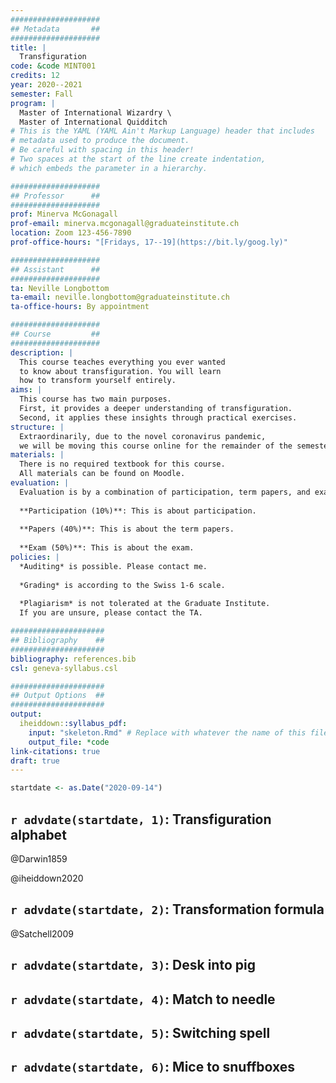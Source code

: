 ```yaml
---
####################
## Metadata       ##
####################
title: |
  Transfiguration
code: &code MINT001
credits: 12
year: 2020--2021
semester: Fall
program: |
  Master of International Wizardry \
  Master of International Quidditch
# This is the YAML (YAML Ain't Markup Language) header that includes 
# metadata used to produce the document. 
# Be careful with spacing in this header!
# Two spaces at the start of the line create indentation,
# which embeds the parameter in a hierarchy.

####################
## Professor      ##
####################
prof: Minerva McGonagall
prof-email: minerva.mcgonagall@graduateinstitute.ch
location: Zoom 123-456-7890
prof-office-hours: "[Fridays, 17--19](https://bit.ly/goog.ly)"

####################
## Assistant      ##
####################
ta: Neville Longbottom
ta-email: neville.longbottom@graduateinstitute.ch
ta-office-hours: By appointment

####################
## Course         ##
####################
description: |
  This course teaches everything you ever wanted
  to know about transfiguration. You will learn
  how to transform yourself entirely.
aims: |
  This course has two main purposes.
  First, it provides a deeper understanding of transfiguration.
  Second, it applies these insights through practical exercises.
structure: |
  Extraordinarily, due to the novel coronavirus pandemic, 
  we will be moving this course online for the remainder of the semester.
materials: |
  There is no required textbook for this course.
  All materials can be found on Moodle.
evaluation: |
  Evaluation is by a combination of participation, term papers, and exam.
  
  **Participation (10%)**: This is about participation.
  
  **Papers (40%)**: This is about the term papers.
  
  **Exam (50%)**: This is about the exam.
policies: |
  *Auditing* is possible. Please contact me.
  
  *Grading* is according to the Swiss 1-6 scale.
  
  *Plagiarism* is not tolerated at the Graduate Institute. 
  If you are unsure, please contact the TA.

#####################
## Bibliography    ##
#####################
bibliography: references.bib
csl: geneva-syllabus.csl

#####################
## Output Options  ##
#####################
output:
  iheiddown::syllabus_pdf:
    input: "skeleton.Rmd" # Replace with whatever the name of this file is, e.g. "MINT001.Rmd"
    output_file: *code
link-citations: true
draft: true
---
```


```r
startdate <- as.Date("2020-09-14")
```

##  `r advdate(startdate, 1)`: Transfiguration alphabet

@Darwin1859

@iheiddown2020

##  `r advdate(startdate, 2)`: Transformation formula

@Satchell2009

##  `r advdate(startdate, 3)`: Desk into pig

##  `r advdate(startdate, 4)`: Match to needle

##  `r advdate(startdate, 5)`: Switching spell

##  `r advdate(startdate, 6)`: Mice to snuffboxes